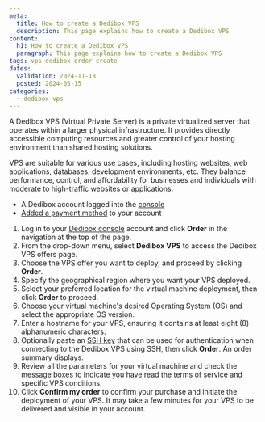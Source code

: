 ```yaml
---
meta:
  title: How to create a Dedibox VPS
  description: This page explains how to create a Dedibox VPS
content:
  h1: How to create a Dedibox VPS
  paragraph: This page explains how to create a Dedibox VPS
tags: vps dedibox order create
dates:
  validation: 2024-11-18
  posted: 2024-05-15
categories:
  - dedibox-vps
---
```


A Dedibox VPS (Virtual Private Server) is a private virtualized server that operates within a larger physical infrastructure.
It provides directly accessible computing resources and greater control of your hosting environment than shared hosting solutions.

VPS are suitable for various use cases, including hosting websites, web applications, databases, development environments, etc. They balance performance, control, and affordability for businesses and individuals with moderate to high-traffic websites or applications.

<Macro id="requirements" />

- A Dedibox account logged into the [console](https://console.online.net)
- [Added a payment method](/dedibox-account/how-to/add-payment-method/) to your account

1. Log in to your [Dedibox console](https://console.online.net) account and click **Order** in the navigation at the top of the page.
2. From the drop-down menu, select **Dedibox VPS** to access the Dedibox VPS offers page.
3. Choose the VPS offer you want to deploy, and proceed by clicking **Order**.
4. Specify the geographical region where you want your VPS deployed.
5. Select your preferred location for the virtual machine deployment, then click **Order** to proceed.
6. Choose your virtual machine's desired Operating System (OS) and select the appropriate OS version.
7. Enter a hostname for your VPS, ensuring it contains at least eight (8) alphanumeric characters. 
8. Optionally paste an [SSH key](/organizations-and-projects/how-to/create-ssh-key/#how-to-upload-the-public-ssh-key-to-the-scaleway-interface) that can be used for authentication when connecting to the Dedibox VPS using SSH, then click **Order**. An order summary displays.
9. Review all the parameters for your virtual machine and check the message boxes to indicate you have read the terms of service and specific VPS conditions.
10. Click **Confirm my order** to confirm your purchase and initiate the deployment of your VPS.
    <Message type="note">
      It may take a few minutes for your VPS to be delivered and visible in your account.
    </Message>